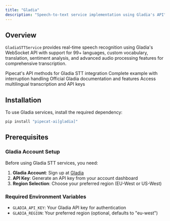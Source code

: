 ```yaml
---
title: "Gladia"
description: "Speech-to-text service implementation using Gladia's API"
---
```


## Overview

`GladiaSTTService` provides real-time speech recognition using Gladia's WebSocket API with support for 99+ languages, custom vocabulary, translation, sentiment analysis, and advanced audio processing features for comprehensive transcription.

<CardGroup cols={2}>
  <Card
    title="Gladia STT API Reference"
    icon="code"
    href="https://reference-server.pipecat.ai/en/latest/api/pipecat.services.gladia.html"
  >
    Pipecat's API methods for Gladia STT integration
  </Card>
  <Card
    title="Example Implementation"
    icon="play"
    href="https://github.com/pipecat-ai/pipecat/blob/main/examples/foundational/07j-interruptible-gladia.py"
  >
    Complete example with interruption handling
  </Card>
  <Card
    title="Gladia Documentation"
    icon="book"
    href="https://docs.gladia.io/api-reference/live-flow"
  >
    Official Gladia documentation and features
  </Card>
  <Card title="Gladia Platform" icon="microphone" href="https://www.gladia.io/">
    Access multilingual transcription and API keys
  </Card>
</CardGroup>

## Installation

To use Gladia services, install the required dependency:

```bash
pip install "pipecat-ai[gladia]"
```

## Prerequisites

### Gladia Account Setup

Before using Gladia STT services, you need:

1. **Gladia Account**: Sign up at [Gladia](https://www.gladia.io/)
2. **API Key**: Generate an API key from your account dashboard
3. **Region Selection**: Choose your preferred region (EU-West or US-West)

### Required Environment Variables

- `GLADIA_API_KEY`: Your Gladia API key for authentication
- `GLADIA_REGION`: Your preferred region (optional, defaults to "eu-west")
